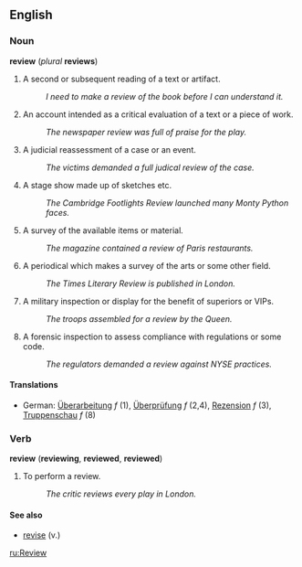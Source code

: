 ==English==
===Noun===
'''review''' (''plural'' '''reviews''')

# A second or subsequent reading of a text or artifact.
#:''I need to make a review of the book before I can understand it.''
# An account intended as a critical evaluation of a text or a piece of work.
#:''The newspaper review was full of praise for the play.''
# A judicial reassessment of a case or an event.
#:''The victims demanded a full judical review of the case.''
# A stage show made up of sketches etc.
#:''The Cambridge Footlights Review launched many Monty Python faces.''
# A survey of the available items or material.
#:''The magazine contained a review of Paris restaurants.''
# A periodical which makes a survey of the arts or some other field.
#:''The Times Literary Review is published in London.''
# A military inspection or display for the benefit of superiors or VIPs.
#:''The troops assembled for a review by the Queen.''
# A forensic inspection to assess compliance with regulations or some code.
#:''The regulators demanded a review against NYSE practices.''

====Translations====
*German: [[Überarbeitung]] ''f'' (1), [[Überprüfung]] ''f'' (2,4), [[Rezension]] ''f'' (3), [[Truppenschau]] ''f'' (8)

===Verb===
'''review''' ('''reviewing''', '''reviewed''', '''reviewed''')

# To perform a review.
#:''The critic reviews every play in London.''

====See also====
* [[revise]] (v.)

[[ru:Review]]
